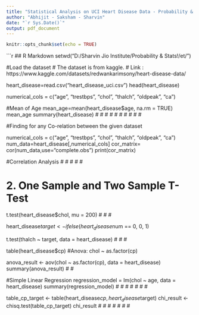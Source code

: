 ```yaml
---
title: "Statistical Analysis on UCI Heart Disease Data - Probability & Stats Project"
author: "Abhijit - Saksham - Sharvin"
date: "`r Sys.Date()`"
output: pdf_document
---
```


```r
knitr::opts_chunk$set(echo = TRUE)
```
```r

## R Markdown
setwd("D:/Sharvin  Jio Institute/Probability & Stats!/et/")

#Load the dataset
# The dataset is from kaggle. 
# Link : https://www.kaggle.com/datasets/redwankarimsony/heart-disease-data/

heart_disease=read.csv("heart_disease_uci.csv")
head(heart_disease)

numerical_cols = c("age", "trestbps", "chol", "thalch", "oldpeak", "ca")

#Mean of Age
mean_age=mean(heart_disease$age, na.rm = TRUE)
mean_age
summary(heart_disease)
# <!-- We have 8 categorical columns and 6 numerical columns. -->
# <!-- Most patients are from the Cleveland dataset. -->
# <!-- Typical angina and asymptomatic chest pain types are the most common. -->
# <!-- Most patients have 0 major vessels colored during fluoroscopy. -->
# <!-- The mean values are: -->
# <!-- Age: ~53.5 years -->
# <!-- Resting BP: ~132 -->
# <!-- Cholesterol: ~199 -->
# <!-- Max Heart Rate: ~137 -->
# <!-- ST Depression (Oldpeak): ~0.88 -->

#Finding for any Co-relation between the given dataset

numerical_cols = c("age", "trestbps", "chol", "thalch", "oldpeak", "ca")
num_data=heart_disease[,numerical_cols]
cor_matrix= cor(num_data,use="complete.obs")
print(cor_matrix)

#Correlation Analysis
# <!-- age is negatively correlated with thalch (maximum heart rate) → as age increases, heart rate decreases. -->
# <!-- age is positively correlated with ca (number of blocked vessels) and oldpeak (ST depression). -->
# <!-- trestbps is weakly correlated with oldpeak. -->
# <!-- chol is weakly correlated with thalch. -->
# <!-- ca is moderately correlated with oldpeak. -->

# 2. One Sample and Two Sample T-Test
t.test(heart_disease$chol, mu = 200)
# <!-- p is high → null will fly. -->
# <!-- Since p-value > 0.05, we accept the null hypothesis. -->
# <!-- There is no significant difference between the sample mean and the assumed value of 200 mg/dL. -->


heart_disease$target <- ifelse(heart_disease$num == 0, 0, 1)

t.test(thalch ~ target, data = heart_disease)
# <!-- p is low → null will go: Null hypothesis is rejected. -->
# <!-- Sample means are significantly different. -->
# <!-- Patients with heart disease have a significantly lower average maximum heart rate compared to those without heart disease. -->

table(heart_disease$cp)
#Anova:  chol ~ as.factor(cp)

anova_result <- aov(chol ~ as.factor(cp), data = heart_disease)
summary(anova_result)
# <!-- Since the p-value (0.0000598) is less than the typical alpha level of 0.05 (or even 0.01 or 0.001), we reject the null hypothesis. -->
# <!-- there's a significant difference in cholesterol across chest pain types. -->

#Simple Linear Regression
regression_model = lm(chol ~ age, data = heart_disease)
summary(regression_model)
# <!-- The coefficient for age is -1.017, meaning for every 1-year increase in age, the cholesterol decreases by ~1.02 units, on average. -->
# <!-- The p-value for age = 0.0101 -->
# <!-- p is low → null will go: Null hypothesis is rejected. -->
# <!-- This means the effect of age on cholesterol is statistically significant. -->
# <!-- R-squared = 0.0074 -->
# <!-- Only 0.74% of the variability in cholesterol is explained by age — the model has a weak predictive power. -->
# <!-- F-statistic = 6.653, p = 0.01006 -->

table_cp_target <- table(heart_disease$cp, heart_disease$target)
chi_result <- chisq.test(table_cp_target)
chi_result
# <!-- Tested whether there is a significant association between chest pain type (cp) and heart disease presence (target). -->
# <!-- X² = 102.56 -->
# <!-- df = 3 -->
# <!-- p-value < 2.2e-16 -->
# <!-- Interpretation: -->
# <!-- p is low → null will go: Null hypothesis is rejected. -->
# <!-- There is a significant association between chest pain type and heart disease. -->







